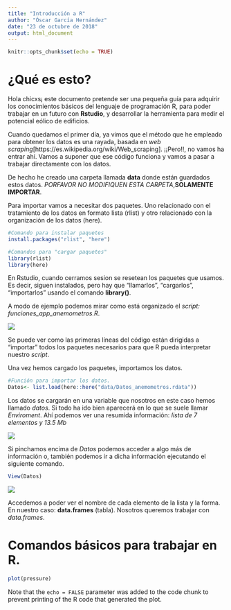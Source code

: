 ```yaml
---
title: "Introducción a R"
author: "Óscar García Hernández"
date: "23 de octubre de 2018"
output: html_document
---
```


```r
knitr::opts_chunk$set(echo = TRUE)
```

# ¿Qué es esto?
Hola chicxs¡ este documento pretende ser una pequeña guía para adquirir los conocimientos básicos del lenguaje de programación R, para poder trabajar en un futuro con **Rstudio**, y desarrollar la herramienta para medir el potencial eólico de edificios. 

Cuando quedamos el primer día, ya vimos que el método que he empleado para obtener los datos es una rayada, basada en *web scraping*[https://es.wikipedia.org/wiki/Web_scraping]. ¡¡Pero!!, no vamos ha entrar ahí. Vamos a suponer que ese código funciona y vamos a pasar a trabajar directamente con los datos. 

De hecho he creado una carpeta llamada **data** donde están guardados estos datos. *PORFAVOR NO MODIFIQUEN ESTA CARPETA*,**SOLAMENTE IMPORTAR**. 

Para importar vamos a necesitar dos paquetes. Uno relacionado con el tratamiento de los datos en formato lista (rlist) y otro relacionado con la organización de los datos (here).  


```r
#Comando para instalar paquetes
install.packages("rlist", "here")

#Comandos para "cargar paquetes" 
library(rlist)
library(here)
```

En Rstudio, cuando cerramos sesion se resetean los paquetes que usamos. Es decir, siguen instalados, pero hay que "llamarlos", "cargarlos", "importarlos" usando el comando **library()**.

A modo de ejemplo podemos mirar como está organizado el *script: funciones_app_anemometros.R*.  

![](here:here("imagenes/1.PNG"))

Se puede ver como las primeras líneas del código están dirigidas a "importar" todos los paquetes necesarios para que R pueda interpretar nuestro *script*. 

Una vez hemos cargado los paquetes, importamos los datos. 

```r
#Función para importar los datos. 
Datos<- list.load(here::here("data/Datos_anemometros.rdata"))

```

Los datos se cargarán en una variable que nosotros en este caso hemos llamado *datos*. Si todo ha ido bien aparecerá en lo que se suele llamar *Enviroment*. Ahí podemos ver una resumida información: *lista de 7 elementos y 13.5 Mb* 

![](here:here("imagenes/2.PNG"))

Si pinchamos encima de *Datos* podemos acceder a algo más de información o, también podemos ir a dicha información ejecutando el siguiente comando. 

```r
View(Datos)

```


![](here:here("imagenes/3.PNG"))

Accedemos a poder ver el nombre de cada elemento de la lista y la forma. En nuestro caso: **data.frames** (tabla). Nosotros queremos trabajar con *data.frames*. 


# Comandos básicos para trabajar en R. 




```r
plot(pressure)
```

Note that the `echo = FALSE` parameter was added to the code chunk to prevent printing of the R code that generated the plot.
